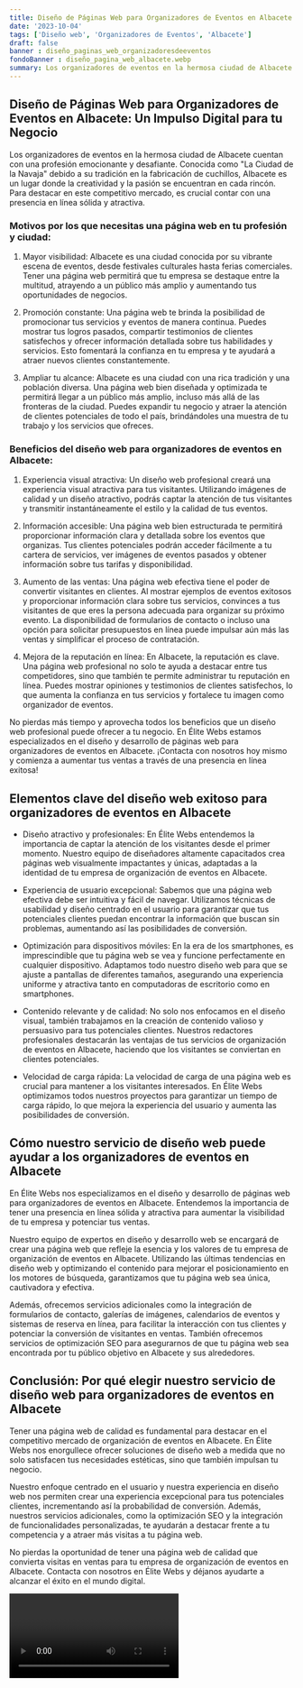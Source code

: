 ```yaml
---
title: Diseño de Páginas Web para Organizadores de Eventos en Albacete
date: '2023-10-04'
tags: ['Diseño web', 'Organizadores de Eventos', 'Albacete']
draft: false
banner : diseño_paginas_web_organizadoresdeeventos
fondoBanner : diseño_pagina_web_albacete.webp
summary: Los organizadores de eventos en la hermosa ciudad de Albacete cuentan con una profesión emocionante y desafiante. Conocida como La Ciudad de la Navaja debido a su tradición en la fabricación de cuchillos, Albacete es un lugar donde la creatividad y la pasión se encuentran en cada rincón. Para destacar en este competitivo mercado, es crucial contar con una presencia en línea sólida y atractiva. 
---
```


## Diseño de Páginas Web para Organizadores de Eventos en Albacete: Un Impulso Digital para tu Negocio 

Los organizadores de eventos en la hermosa ciudad de Albacete cuentan con una profesión emocionante y desafiante. Conocida como "La Ciudad de la Navaja" debido a su tradición en la fabricación de cuchillos, Albacete es un lugar donde la creatividad y la pasión se encuentran en cada rincón. Para destacar en este competitivo mercado, es crucial contar con una presencia en línea sólida y atractiva. 

### Motivos por los que necesitas una página web en tu profesión y ciudad:

1. Mayor visibilidad: Albacete es una ciudad conocida por su vibrante escena de eventos, desde festivales culturales hasta ferias comerciales. Tener una página web permitirá que tu empresa se destaque entre la multitud, atrayendo a un público más amplio y aumentando tus oportunidades de negocios.

2. Promoción constante: Una página web te brinda la posibilidad de promocionar tus servicios y eventos de manera continua. Puedes mostrar tus logros pasados, compartir testimonios de clientes satisfechos y ofrecer información detallada sobre tus habilidades y servicios. Esto fomentará la confianza en tu empresa y te ayudará a atraer nuevos clientes constantemente.

3. Ampliar tu alcance: Albacete es una ciudad con una rica tradición y una población diversa. Una página web bien diseñada y optimizada te permitirá llegar a un público más amplio, incluso más allá de las fronteras de la ciudad. Puedes expandir tu negocio y atraer la atención de clientes potenciales de todo el país, brindándoles una muestra de tu trabajo y los servicios que ofreces.

### Beneficios del diseño web para organizadores de eventos en Albacete:

1. Experiencia visual atractiva: Un diseño web profesional creará una experiencia visual atractiva para tus visitantes. Utilizando imágenes de calidad y un diseño atractivo, podrás captar la atención de tus visitantes y transmitir instantáneamente el estilo y la calidad de tus eventos.

2. Información accesible: Una página web bien estructurada te permitirá proporcionar información clara y detallada sobre los eventos que organizas. Tus clientes potenciales podrán acceder fácilmente a tu cartera de servicios, ver imágenes de eventos pasados y obtener información sobre tus tarifas y disponibilidad.

3. Aumento de las ventas: Una página web efectiva tiene el poder de convertir visitantes en clientes. Al mostrar ejemplos de eventos exitosos y proporcionar información clara sobre tus servicios, convinces a tus visitantes de que eres la persona adecuada para organizar su próximo evento. La disponibilidad de formularios de contacto o incluso una opción para solicitar presupuestos en línea puede impulsar aún más las ventas y simplificar el proceso de contratación.

4. Mejora de la reputación en línea: En Albacete, la reputación es clave. Una página web profesional no solo te ayuda a destacar entre tus competidores, sino que también te permite administrar tu reputación en línea. Puedes mostrar opiniones y testimonios de clientes satisfechos, lo que aumenta la confianza en tus servicios y fortalece tu imagen como organizador de eventos.

No pierdas más tiempo y aprovecha todos los beneficios que un diseño web profesional puede ofrecer a tu negocio. En Élite Webs estamos especializados en el diseño y desarrollo de páginas web para organizadores de eventos en Albacete. ¡Contacta con nosotros hoy mismo y comienza a aumentar tus ventas a través de una presencia en línea exitosa!

<GifSeo />

<Cta />

## Elementos clave del diseño web exitoso para organizadores de eventos en Albacete

- Diseño atractivo y profesionales: En Élite Webs entendemos la importancia de captar la atención de los visitantes desde el primer momento. Nuestro equipo de diseñadores altamente capacitados crea páginas web visualmente impactantes y únicas, adaptadas a la identidad de tu empresa de organización de eventos en Albacete.

- Experiencia de usuario excepcional: Sabemos que una página web efectiva debe ser intuitiva y fácil de navegar. Utilizamos técnicas de usabilidad y diseño centrado en el usuario para garantizar que tus potenciales clientes puedan encontrar la información que buscan sin problemas, aumentando así las posibilidades de conversión.

- Optimización para dispositivos móviles: En la era de los smartphones, es imprescindible que tu página web se vea y funcione perfectamente en cualquier dispositivo. Adaptamos todo nuestro diseño web para que se ajuste a pantallas de diferentes tamaños, asegurando una experiencia uniforme y atractiva tanto en computadoras de escritorio como en smartphones.

- Contenido relevante y de calidad: No solo nos enfocamos en el diseño visual, también trabajamos en la creación de contenido valioso y persuasivo para tus potenciales clientes. Nuestros redactores profesionales destacarán las ventajas de tus servicios de organización de eventos en Albacete, haciendo que los visitantes se conviertan en clientes potenciales.

- Velocidad de carga rápida: La velocidad de carga de una página web es crucial para mantener a los visitantes interesados. En Élite Webs optimizamos todos nuestros proyectos para garantizar un tiempo de carga rápido, lo que mejora la experiencia del usuario y aumenta las posibilidades de conversión.

## Cómo nuestro servicio de diseño web puede ayudar a los organizadores de eventos en Albacete

En Élite Webs nos especializamos en el diseño y desarrollo de páginas web para organizadores de eventos en Albacete. Entendemos la importancia de tener una presencia en línea sólida y atractiva para aumentar la visibilidad de tu empresa y potenciar tus ventas.

Nuestro equipo de expertos en diseño y desarrollo web se encargará de crear una página web que refleje la esencia y los valores de tu empresa de organización de eventos en Albacete. Utilizando las últimas tendencias en diseño web y optimizando el contenido para mejorar el posicionamiento en los motores de búsqueda, garantizamos que tu página web sea única, cautivadora y efectiva.

Además, ofrecemos servicios adicionales como la integración de formularios de contacto, galerías de imágenes, calendarios de eventos y sistemas de reserva en línea, para facilitar la interacción con tus clientes y potenciar la conversión de visitantes en ventas. También ofrecemos servicios de optimización SEO para asegurarnos de que tu página web sea encontrada por tu público objetivo en Albacete y sus alrededores.

## Conclusión: Por qué elegir nuestro servicio de diseño web para organizadores de eventos en Albacete

Tener una página web de calidad es fundamental para destacar en el competitivo mercado de organización de eventos en Albacete. En Élite Webs nos enorgullece ofrecer soluciones de diseño web a medida que no solo satisfacen tus necesidades estéticas, sino que también impulsan tu negocio.

Nuestro enfoque centrado en el usuario y nuestra experiencia en diseño web nos permiten crear una experiencia excepcional para tus potenciales clientes, incrementando así la probabilidad de conversión. Además, nuestros servicios adicionales, como la optimización SEO y la integración de funcionalidades personalizadas, te ayudarán a destacar frente a tu competencia y a atraer más visitas a tu página web.

No pierdas la oportunidad de tener una página web de calidad que convierta visitas en ventas para tu empresa de organización de eventos en Albacete. Contacta con nosotros en Élite Webs y déjanos ayudarte a alcanzar el éxito en el mundo digital.

<Video />

<CtaBot job='Organizadores de Eventos' city='Albacete'/>

<Gmaps query='Albacete+españa+maps' />